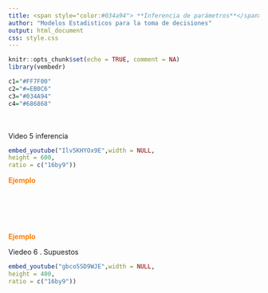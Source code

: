 ```yaml
---
title: <span style="color:#034a94"> **Inferencia de parámetros**</span>
author: "Modelos Estadisticos para la toma de decisiones"
output: html_document
css: style.css
---
```


```r
knitr::opts_chunk$set(echo = TRUE, comment = NA)
library(vembedr)

c1="#FF7F00"
c2="#=EB0C6"
c3="#034A94"
c4="#686868"

```

</br></br>
 Video 5 inferencia
 
```r
embed_youtube("Ilv5KHYOx9E",width = NULL,
height = 600,
ratio = c("16by9"))
```
 

<span style="color:#FF7F00">**Ejemplo**</span>

</br></br></br></br>



<span style="color:#FF7F00">**Ejemplo**</span>

 Viedeo 6 . Supuestos
 

```r
embed_youtube("gbco5SD9WJE",width = NULL,
height = 400,
ratio = c("16by9"))
```
